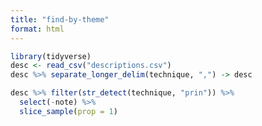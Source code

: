 ```yaml
---
title: "find-by-theme"
format: html
---
```


```r
library(tidyverse)
desc <- read_csv("descriptions.csv")
desc %>% separate_longer_delim(technique, ",") -> desc
```

```r
desc %>% filter(str_detect(technique, "prin")) %>% 
  select(-note) %>% 
  slice_sample(prop = 1)
```

